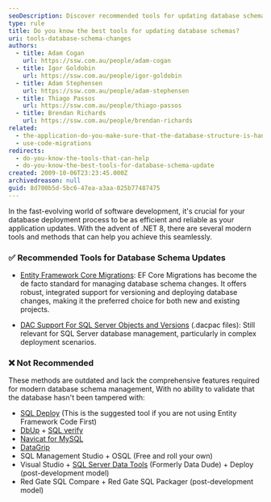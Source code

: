 ```yaml
---
seoDescription: Discover recommended tools for updating database schemas and ensure seamless deployment of your application updates with .NET 8.
type: rule
title: Do you know the best tools for updating database schemas?
uri: tools-database-schema-changes
authors:
  - title: Adam Cogan
    url: https://ssw.com.au/people/adam-cogan
  - title: Igor Goldobin
    url: https://ssw.com.au/people/igor-goldobin
  - title: Adam Stephensen
    url: https://ssw.com.au/people/adam-stephensen
  - title: Thiago Passos
    url: https://ssw.com.au/people/thiago-passos
  - title: Brendan Richards
    url: https://ssw.com.au/people/brendan-richards
related:
  - the-application-do-you-make-sure-that-the-database-structure-is-handled-automatically-via-3-buttons-create-upgrade-and-reconcile
  - use-code-migrations
redirects:
  - do-you-know-the-tools-that-can-help
  - do-you-know-the-best-tools-for-database-schema-update
created: 2009-10-06T23:23:45.000Z
archivedreason: null
guid: 8d700b5d-5bc6-47ea-a3aa-025b77487475
---
```


In the fast-evolving world of software development, it's crucial for your database deployment process to be as efficient and reliable as your application updates. With the advent of .NET 8, there are several modern tools and methods that can help you achieve this seamlessly.
### ✅ Recommended Tools for Database Schema Updates

- [Entity Framework Core Migrations](https://docs.microsoft.com/en-us/ef/core/managing-schemas/migrations/): EF Core Migrations has become the de facto standard for managing database schema changes. It offers robust, integrated support for versioning and deploying database changes, making it the preferred choice for both new and existing projects.

- [DAC Support For SQL Server Objects and Versions](https://learn.microsoft.com/en-us/sql/relational-databases/data-tier-applications/data-tier-applications?view=sql-server-ver16) (.dacpac files): Still relevant for SQL Server database management, particularly in complex deployment scenarios.

### ❌ Not Recommended

These methods are outdated and lack the comprehensive features required for modern database schema management, With no ability to validate that the database hasn't been tampered with:

- [SQL Deploy](http://sqldeploy.com/) (This is the suggested tool if you are not using Entity Framework Code First)
- [DbUp](https://dbup.readthedocs.io/en/latest/) + [SQL verify](https://www.nuget.org/packages/SSW.SqlVerify.Core/)
- [Navicat for MySQL](https://navicat.com/manual/online_manual/en/navicat/win_manual/#/structure_sync)
- [DataGrip](https://www.jetbrains.com/help/datagrip/differences-viewer-for-routines.html)
- SQL Management Studio + OSQL (Free and roll your own)
- Visual Studio + [SQL Server Data Tools](https://visualstudio.microsoft.com/vs/features/ssdt/) (Formerly Data Dude) + Deploy (post-development model)
- Red Gate SQL Compare + Red Gate SQL Packager (post-development model)